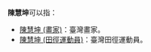 '''陳慧坤'''可以指：
*[[陳慧坤_(畫家)|陳慧坤 (畫家)]]：臺灣畫家。
*[[陳慧坤_(田徑運動員)|陳慧坤 (田徑運動員)]]：臺灣田徑運動員。

{{消歧義|H慧|Cat=三字陳姓人名消歧义}}